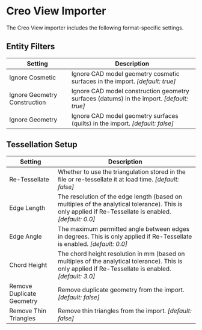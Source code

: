# Creo View Importer

The Creo View importer includes the following format-specific settings.

## Entity Filters

| Setting                      | Description                                                                                         |
|------------------------------|-----------------------------------------------------------------------------------------------------|
| Ignore Cosmetic              | Ignore CAD model geometry cosmetic surfaces in the import. *[default: true]* |
| Ignore Geometry Construction | Ignore CAD model construction geometry surfaces (datums) in the import. *[default: true]* |
| Ignore Geometry              | Ignore CAD model geometry surfaces (quilts) in the import. *[default: false]* |

## Tessellation Setup

| Setting                   | Description                                                                                         |
|---------------------------|-----------------------------------------------------------------------------------------------------|
| Re-Tessellate             | Whether to use the triangulation stored in the file or re-tessellate it at load time. *[default: false]* |
| Edge Length               | The resolution of the edge length (based on multiples of the analytical tolerance). This is only applied if Re-Tessellate is enabled. *[default: 0.0]* |
| Edge Angle                | The maximum permitted angle between edges in degrees. This is only applied if Re-Tessellate is enabled. *[default: 0.0]* |
| Chord Height              | The chord height resolution in mm (based on multiples of the analytical tolerance). This is only applied if Re-Tessellate is enabled. *[default: 3.0]* |
| Remove Duplicate Geometry | Remove duplicate geometry from the import. *[default: false]* |
| Remove Thin Triangles     | Remove thin triangles from the import. *[default: false]* |
